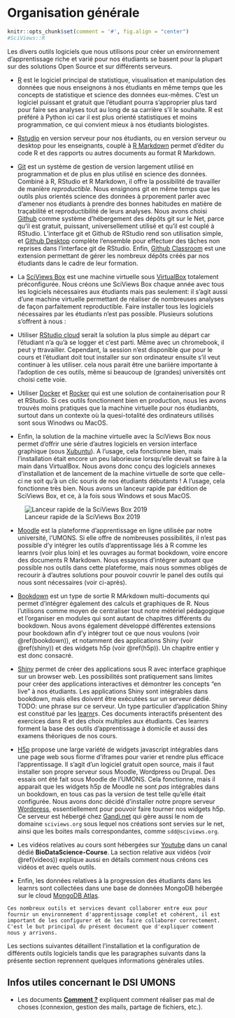 # Organisation générale {#general}

```r
knitr::opts_chunk$set(comment = '#', fig.align = "center")
#SciViews::R
```

Les divers outils logiciels que nous utilisons pour créer un environnement d'apprentissage riche et varié pour nos étudiants se basent pour la plupart sur des solutions Open Source et sur différents serveurs.

- [R](https://www.r-project.org) est le logiciel principal de statistique, visualisation et manipulation des données que nous enseignons à nos étudiants en même temps que les concepts de statistique et science des données eux-mêmes. C'est un logiciel puissant et gratuit que l'étudiant pourra s'approprier plus tard pour faire ses analyses tout au long de sa carrière s'il le souhaite. R est préféré à Python ici car il est plus orienté statistiques et moins programmation, ce qui convient mieux à nos étudiants biologistes.

- [Rstudio](https://rstudio.com/products/rstudio/) en version serveur pour nos étudiants, ou en version serveur ou desktop pour les enseignants, couplé à [R Markdown](https://rmarkdown.rstudio.com) permet d'éditer du code R et des rapports ou autres documents au format R Markdown.

- [Git](https://git-scm.com) est un système de gestion de version largement utilisé en programmation et de plus en plus utilisé en science des données. Combiné à R, RStudio et R Markdown, il offre la possibilité de travailler de manière *reproductible*. Nous ensignons git en même temps que les outils plus orientés science des données à prporement parler avec d'amener nos étudiants à prendre des bonnes habitudes en matière de traçabilité et reproductibilité de leurs analyses. Nous avons choisi [Github](https://github.com) comme système d'hébergement des dépôts git sur le Net, parce qu'il est gratuit, puissant, universellement utilisé et qu'il est couplé à RStudio. L'interface git et Github de RStudio rend son utilisation simple, et [Github Desktop](https://desktop.github.com) complète l'ensemble pour effectuer des tâches non reprises dans l'interface git de RStudio. Enfin, [Github Classroom](https://classroom.github.com/classrooms) est une extension permettant de gérer les nombreux dépôts créés par nos étudiants dans le cadre de leur formation.

- La [SciViews Box](https://www.sciviews.org/software/svbox/) est une machine virtuelle sous [VirtualBox](https://www.virtualbox.org) totalement préconfigurée. Nous créons une SciViews Box chaque année avec tous les logiciels nécessaires aux étudiants mais pas seulement: il s'agit aussi d'une machine virtuelle permettant de réaliser de nombreuses analyses de façon parfaitement reproductible. Faire installer tous les logiciels nécessaires par les étudiants n'est pas possible. Plusieurs solutions s'offrent à nous\ :

- Utiliser [RStudio cloud](https://rstudio.cloud) serait la solution la plus simple au départ car l'étudiant n'a qu'à se logger et c'est parti. Même avec un chromebook, il peut y ttravailler. Cependant, la session n'est disponible *que* pour le cours et l'étudiant doit tout installer sur son ordinateur ensuite s'il veut continuer à les utiliser. cela nous parait être une bariière importante à l'adoption de ces outils, même si beaucoup de (grandes) universités ont choisi cette voie.

- Utiliser [Docker](https://www.docker.com) et [Rocker](https://github.com/rocker-org/rocker) qui est une solution de containerisation pour R et RStudio. Si ces outils fonctionnent bien en production, nous les avons trouvés moins pratiques que la machine virtuelle pour nos étudianbts, surtout dans un contexte où la quesi-totalité des ordinateurs utilisés sont sous Winodws ou MacOS.

- Enfin, la solution de la machine virtuelle avec la SciViews Box nous permet d'offrir une série d'autres logiciels en version interface graphique (sous [Xubuntu](https://xubuntu.org)). A l'usage, cela fonctionne bien, mais l'installation était encore un peu laborieuse lorsqu'elle devait se faire à la main dans VirtualBox. Nous avons donc conçu des logiciels annexes d'installation et de lancement de la machine virtuelle de sorte que celle-ci ne soit qu'à un clic souris de nos étudiants débutants\ ! A l'usage, cela fonctionne très bien. Nous avons un lanceur rapide par édition de SciViews Box, et ce, à la fois sous Windows et sous MacOS.

![Lanceur rapide de la SciViews Box 2019](images/general/svbox-launcher.png)

- [Moodle](https://moodle.umons.ac.be) est la plateforme d'apprentissage en ligne utilisée par notre université, l'UMONS. Si elle offre de nombreuses possibilités, il n'est pas possible d'y intégrer les outils d'apprentissage liés à R comme les learnrs (voir plus loin) et les ouvrages au format bookdown, voire encore des documents R Markdown. Nous essayons d'intégrer autoant que possible nos outils dans cette plateforme, mais nous sommes obligés de recourir à d'autres solutions pour pouvoir couvrir le panel des outils qui nous sont nécessaires (voir ci-après).

- [Bookdown](https://bookdown.org) est un type de sortie R MArkdown multi-documents qui permet d'intégrer également des calculs et graphiques de R. Nous l'utilisons comme moyen de centraliser tout notre métériel pédagogique et l'organiser en modules qui sont autant de chapitres différents du bookdown. Nous avons également développé différentes extensions pour bookdown afin d'y intégrer tout ce que nous voulons (voir \@ref(bookdown)), et notamment des applications Shiny (voir \@ref(shiny)) et des widgets h5p (voir \@ref(h5p)). Un chapitre entier y est donc consacré.

- [Shiny](https://shiny.rstudio.com) permet de créer des applications sous R avec interface graphique sur un browser web. Les possibilités sont pratiquement sans limites pour créer des applications interactives et démontrer les concepts "en live" à nos étudiants. Les applications Shiny sont intégrables dans bookdown, mais elles doivent être exécutées sur un serveur dédié. TODO: une phrase sur ce serveur. Un type particulier d'application Shiny est constitué par les [learnr](https://rstudio.github.io/learnr/index.html)s. Ces documents interactifs présentent des exercices dans R et des choix multiples aux étudiants. Ces learnrs forment la base des outils d'apprentissage à domicile et aussi des examens théoriques de nos cours.

- [H5p](https://h5p.org) propose une large variété de widgets javascript intégrables dans une page web sous fiorme d'iframes pour varier et rendre plus efficace l'apprentissage. Il s'agit d'un logiciel gratuit open source, mais il faut installer son propre serveur sous Moodle, Wordpress ou Drupal. Des essais ont été fait sous Moodle de l'UMONS. Cela fonctionne, mais il apparait que les widgets h5p de Moodle ne sont *pas* intégrables dans un bookdown, en tous cas pas la version de test telle qu'elle était configurée. Nous avons donc décidé d'installer notre propre serveur [Wordpress](https://fr.wordpress.com), essentiellement pour pouvoir faire tourner nos widgets h5p. Ce serveur est hébergé chez [Gandi.net](https://www.gandi.net/fr) qui gère aussi le nom de domaine `sciviews.org` sous lequel nos créations sont servies sur le net, ainsi que les boites mails correspondantes, comme `sdd@sciviews.org`.

- Les vidéos relatives au cours sont hébergées sur [Youtube](https://www.youtube.com/channel/UCT5UQDG5bP9YtSgBpvoRdPg) dans un canal dédié **BioDataScience-Course**. La section relative aux vidéos (voir \@ref(videos)) explique aussi en détails comment nous créons ces vidéos et avec quels outils.

- Enfin, les données relatives à la progression des étudiants dans les learnrs sont collectées dans une base de données MongoDB hébergée sur le cloud [MongoDB Atlas](https://account.mongodb.com).

```block2
Ces nombreux outils et services devant collaborer entre eux pour fournir un environnement d'apprentissage complet et cohérent, il est important de les configurer et de les faire collaborer correctement. C'est le but principal du présent document que d'expliquer comment nous y arrivons.
```

Les sections suivantes détaillent l'installation et la configuration de différents outils logiciels tandis que les paragraphes suivants dans la présente section reprennent quelques informations générales utiles.

## Infos utiles concernant le DSI UMONS

- Les documents **[Comment\ ?](https://alumniumonsac.sharepoint.com/sites/DirectiondesServicesInformatiques/Comment/Forms/AllItems.aspx)** expliquent comment réaliser pas mal de choses (connexion, gestion des mails, partage de fichiers, etc.).

